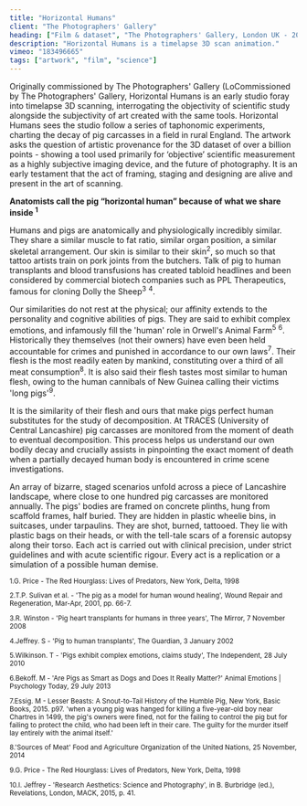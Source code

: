 ```yaml
---
title: "Horizontal Humans"
client: "The Photographers' Gallery"
heading: ["Film & dataset", "The Photographers' Gallery, London UK - 2015"]
description: "Horizontal Humans is a timelapse 3D scan animation."
vimeo: "183496665"
tags: ["artwork", "film", "science"]
---
```



Originally commissioned by The Photographers' Gallery (LoCommissioned by The Photographers' Gallery, Horizontal Humans is an early studio foray into timelapse 3D scanning, interrogating the objectivity of scientific study alongside the subjectivity of art created with the same tools. Horizontal Humans sees the studio follow a series of taphonomic experiments, charting the decay of pig carcasses in a field in rural England. The artwork asks the question of artistic provenance for the 3D dataset of over a billion points - showing a tool used primarily for ‘objective’ scientific measurement as a highly subjective imaging device, and the future of photography. It is an early testament that the act of framing, staging and designing are alive and present in the art of scanning.

<strong>
  Anatomists call the pig “horizontal human” because of what we share inside
  <sup>1</sup>
</strong>

Humans and pigs are anatomically and physiologically incredibly similar. They share
a similar muscle to fat ratio, similar organ position, a similar skeletal arrangement.
Our skin is similar to their skin<sup>2</sup>, so much so that tattoo artists train on pork
joints from the butchers. Talk of pig to human transplants and blood transfusions
has created tabloid headlines and been considered by commercial biotech companies
such as PPL Therapeutics, famous for cloning Dolly the Sheep<sup>3</sup> <sup>4</sup>.

Our similarities do not rest at the physical; our affinity extends to the personality and cognitive abilities of pigs. They are said to exhibit complex emotions, and infamously fill the 'human' role in Orwell's Animal Farm<sup>5</sup> <sup>6</sup>. Historically they themselves (not their owners) have even been held accountable for crimes and punished in accordance to our own laws<sup>7</sup>. Their flesh is the most readily eaten by mankind, constituting over a third of all meat consumption<sup>8</sup>. It is also said their flesh tastes most similar to human flesh, owing to the human cannibals of New Guinea calling their victims 'long pigs'<sup>9</sup>.

It is the similarity of their flesh and ours that make pigs perfect human substitutes for the study of decomposition. At TRACES (University of Central Lancashire) pig carcasses are monitored from the moment of death to eventual decomposition. This process helps us understand our own bodily decay and crucially assists in pinpointing the exact moment of death when a partially decayed human body is encountered in crime scene investigations.

An array of bizarre, staged scenarios unfold across a piece of Lancashire landscape, where close to one hundred pig carcasses are monitored annually. The pigs' bodies are framed on concrete plinths, hung from scaffold frames, half buried. They are hidden in plastic wheelie bins, in suitcases, under tarpaulins. They are shot, burned, tattooed. They lie with plastic bags on their heads, or with the tell-tale scars of a forensic autopsy along their torso. Each act is carried out with clinical precision, under strict guidelines and with acute scientific rigour. Every act is a replication or a simulation of a possible human demise.

<small>
1.G. Price - The Red Hourglass: Lives of Predators, New York, Delta, 1998

2.T.P. Sulivan et al. - 'The pig as a model for human wound healing', Wound Repair and Regeneration, Mar-Apr, 2001, pp. 66-7.

3.R. Winston - 'Pig heart transplants for humans in three years', The Mirror, 7 November 2008

4.Jeffrey. S - 'Pig to human transplants', The Guardian, 3 January 2002

5.Wilkinson. T - 'Pigs exhibit complex emotions, claims study', The Independent, 28 July 2010

6.Bekoff. M - 'Are Pigs as Smart as Dogs and Does It Really Matter?' Animal Emotions | Psychology Today, 29 July 2013

7.Essig. M - Lesser Beasts: A Snout-to-Tail History of the Humble Pig, New York, Basic Books, 2015. p97. 'when a young pig was hanged for killing a five-year-old boy near Chartres in 1499, the pig's owners were fined, not for the failing to control the pig but for failing to protect the child, who had been left in their care. The guilty for the murder itself lay entirely with the animal itself.'

8.'Sources of Meat' Food and Agriculture Organization of the United Nations, 25 November, 2014

9.G. Price - The Red Hourglass: Lives of Predators, New York, Delta, 1998

10.I. Jeffrey - 'Research Aesthetics: Science and Photography', in B. Burbridge (ed.), Revelations, London, MACK, 2015, p. 41.

</small>

<ImageMagic href="HorizontalHumans_06.jpg" caption="The Hanging" />

<InlineImages>
  <ImageMagic href="HorizontalHumans_03.jpg" caption="Timelapse 3D scanning" />
  <ImageMagic href="HorizontalHumans_02.jpg" />
</InlineImages>

<ImageMagic href="HorizontalHumans_05.jpg" caption="The Hanging - detail" />
